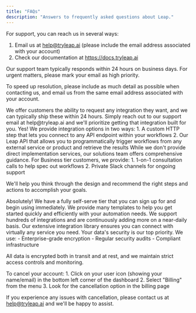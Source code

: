 ```yaml
---
title: "FAQs"
description: "Answers to frequently asked questions about Leap."
---
```


<AccordionGroup>

<Accordion title="How can I contact support?">
  For support, you can reach us in several ways:

1. Email us at help@tryleap.ai (please include the email address associated with your account)
2. Check our documentation at https://docs.tryleap.ai

Our support team typically responds within 24 hours on business days. For urgent matters, please mark your email as high priority.

To speed up resolution, please include as much detail as possible when contacting us, and email us from the same email address associated with your account.

</Accordion>

<Accordion title="What if Leap doesn't have the integration that I want?">
  We offer customers the ability to request any integration they want, and we
  can typically ship these within 24 hours. Simply reach out to our support
  email at help@tryleap.ai and we'll prioritize getting that integration built
  for you.
</Accordion>

<Accordion title="Can I integrate Leap with my own systems?">
  Yes! We provide integration options in two ways: 1. A custom HTTP step that
  lets you connect to any API endpoint within your workflows 2. Our Leap API
  that allows you to programmatically trigger workflows from any external
  service or product and retrieve the results
</Accordion>

<Accordion title="How can Leap help me design and build workflows?">
  While we don't provide direct implementation services, our solutions team offers comprehensive guidance. For Business tier customers, we provide:
  1. 1-on-1 consultation calls to help spec out workflows
  2. Private Slack channels for ongoing support

We'll help you think through the design and recommend the right steps and actions to accomplish your goals.

</Accordion>

<Accordion title="Can I try Leap by myself?">
  Absolutely! We have a fully self-serve tier that you can sign up for and begin
  using immediately. We provide many templates to help you get started quickly
  and efficiently with your automation needs.
</Accordion>

<Accordion title="How many integrations does Leap support?">
  We support hundreds of integrations and are continuously adding more on a
  near-daily basis. Our extensive integration library ensures you can connect
  with virtually any service you need.
</Accordion>

<Accordion title="How secure is Leap AI for managing my data and workflows?">
  Your data's security is our top priority. We use:
  - Enterprise-grade encryption
  - Regular security audits
  - Compliant infrastructure

All data is encrypted both in transit and at rest, and we maintain strict access controls and monitoring.

</Accordion>

<Accordion title="How do I cancel my account?">
  To cancel your account:
  1. Click on your user icon (showing your name/email) in the bottom left corner of the dashboard
  2. Select "Billing" from the menu
  3. Look for the cancellation option in the billing page

If you experience any issues with cancellation, please contact us at help@tryleap.ai and we'll be happy to assist.

</Accordion>
</AccordionGroup>
